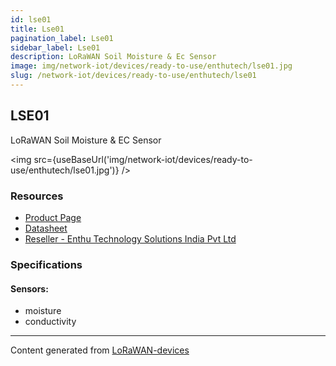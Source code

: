 ```yaml
---
id: lse01
title: Lse01
pagination_label: Lse01
sidebar_label: Lse01
description: LoRaWAN Soil Moisture & Ec Sensor
image: img/network-iot/devices/ready-to-use/enthutech/lse01.jpg
slug: /network-iot/devices/ready-to-use/enthutech/lse01
---
```



<LegacyContentBanner />

## LSE01

LoRaWAN Soil Moisture & EC Sensor

<img src={useBaseUrl('img/network-iot/devices/ready-to-use/enthutech/lse01.jpg')} />

### Resources

- [Product Page](http://www.dragino.com/products/lora-lorawan-end-node/item/159-lse01.html)
- [Datasheet](http://www.dragino.com/products/lora-lorawan-end-node/item/159-lse01.html)
- [Reseller - Enthu Technology Solutions India Pvt Ltd](https://www.enthutech.in/zh_HK/shop/category/lora-devices-2)

### Specifications

#### Sensors:

- moisture
- conductivity

---

Content generated from [LoRaWAN-devices](https://github.com/TheThingsNetwork/lorawan-devices)
